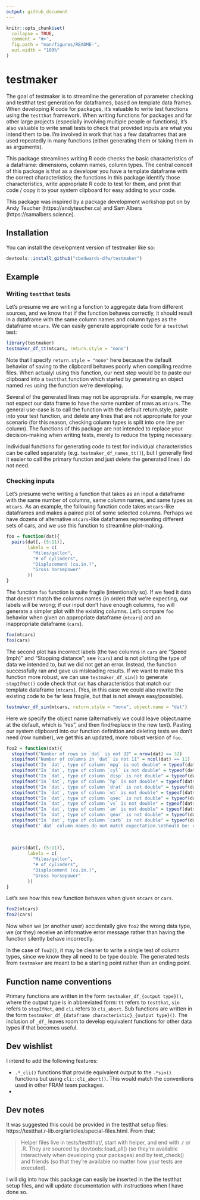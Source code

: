 ```yaml
---
output: github_document
---
```


<!-- README.md is generated from README.Rmd. Please edit that file -->

```r
knitr::opts_chunk$set(
  collapse = TRUE,
  comment = "#>",
  fig.path = "man/figures/README-",
  out.width = "100%"
)
```

# testmaker

<!-- badges: start -->
<!-- badges: end -->

The goal of testmaker is to streamline the generation of parameter checking and testthat test generation for dataframes, based on template data frames. When developing R code for packages, it's valuable to write test functions using the `testthat` framework. When writing functions for packages and for other large projects (especially involving multiple people or functions), it's also valuable to write small tests to check that provided inputs are what you intend them to be. I'm involved in work that has a few dataframes that are used repeatedly in many functions (either generating them or taking them in as arguments). 

This package streamlines writing R code checks the basic characteristics of a dataframe: dimensions, column names, column types. The central conceit of this package is that as a developer you have a template dataframe with the correct characteristics; the functions in this package identify those characteristics, write appropriate R code to test for them, and print that code / copy it to your system clipboard for easy adding to your code.

This package was inspired by a package development workshop put on by Andy Teucher (https://andyteucher.ca) and Sam Albers (https://samalbers.science).

## Installation

You can install the development version of testmaker like so:

``` r
devtools::install_github("cbedwards-dfw/testmaker")
```

## Example

### Writing `testthat` tests

Let's presume we are writing a function to aggregate data from different sources, and we know that 
if the function behaves correctly, it should result in a dataframe with the same column names and column types as
the dataframe `mtcars`. We can easily generate appropriate code for a `testthat` test:

```r
library(testmaker)
testmaker_df_tt(mtcars, return.style = "none")
```

Note that I specify `return.style = "none"` here because the default behavior of saving to the clipboard
behaves poorly when compiling readme files. When actualyl using this function, our next step would be to paste our clipboard into a `testthat` function which started by generating an object named `res` using the function we're developing. 

Several of the generated lines may not be appropriate. For example, we may not expect our data frame
to have the same number of rows as `mtcars`. The general use-case is to call the function with the default
return.style, paste into your test function, and delete any lines that are not appropriate for your scenario (for this reason, checking column types is split into one line per column). The functions of this package are not intended to replace your decision-making when writing tests, merely to reduce the typing necessary.

Individual functions for generating code to test for individual characteristics can be called separately (e.g. `testmaker_df_names_tt()`), but I generally find it easier to call the primary function and just delete the generated
lines I do not need.

### Checking inputs

Let's presume we're writing a function that takes as an input a dataframe with the same number of columns, same
column names, and same types as `mtcars`. As an example, the following function code takes `mtcars`-like dataframes and makes a paired plot of some selected columns. Perhaps we have dozens of alternative `mtcars`-like dataframes representing different sets of cars, and we use this function to streamline plot-making. 

```r
foo = function(dat){
  pairs(dat[,-(5:11)],
        labels = c(
          "Miles/gallon",
          "# of cylinders",
          "Displacement (cu.in.)",
          "Gross horsepower"
        ))
}
```

The function `foo` function is quite fragile (intentionally so). If we feed it data that doesn't match the columns names (in order) that we're expecting, our labels will be wrong; if our input don't have enough columns, `foo` will generate a simpler plot with the existing columns. Let's compare `foo` behavior when given an appropriate dataframe (`mtcars`) and an inappropriate dataframe (`cars`).  

```r
foo(mtcars)
foo(cars)
```

The second plot has incorrect labels (the two columns in `cars` are "Speed (mph)" and "Stopping distance"; see `?cars`) and is not plotting the type of data we intended to, but we did not get an error. Instead, the function successfully ran and gave us misleading results. If we want to make this function more robust, we can use `testmaker_df_sin()` to generate `stopIfNot()` code check that `dat` has characteristics that match our template dataframe (`mtcars`). (Yes, in this case we could also rewrite the existing code to be far less fragile, but that is not always easy/possible).

```r
testmaker_df_sin(mtcars, return.style = "none", object.name = "dat")
```

Here we specify the object name (alternatively we could leave object.name at the default, which is "res", and then find/replace in the new text). Pasting our system clipboard into our function definition and deleting tests we don't need (row number), we get this an updated, more robust version of `foo`. 

```r
foo2 = function(dat){
  stopifnot("Number of rows in `dat` is not 32" = nrow(dat) == 32)
  stopifnot("Number of columns in `dat` is not 11" = ncol(dat) == 11)
  stopifnot("In `dat`, type of column `mpg` is not double" = typeof(dat$mpg) == "double")
  stopifnot("In `dat`, type of column `cyl` is not double" = typeof(dat$cyl) == "double")
  stopifnot("In `dat`, type of column `disp` is not double" = typeof(dat$disp) == "double")
  stopifnot("In `dat`, type of column `hp` is not double" = typeof(dat$hp) == "double")
  stopifnot("In `dat`, type of column `drat` is not double" = typeof(dat$drat) == "double")
  stopifnot("In `dat`, type of column `wt` is not double" = typeof(dat$wt) == "double")
  stopifnot("In `dat`, type of column `qsec` is not double" = typeof(dat$qsec) == "double")
  stopifnot("In `dat`, type of column `vs` is not double" = typeof(dat$vs) == "double")
  stopifnot("In `dat`, type of column `am` is not double" = typeof(dat$am) == "double")
  stopifnot("In `dat`, type of column `gear` is not double" = typeof(dat$gear) == "double")
  stopifnot("In `dat`, type of column `carb` is not double" = typeof(dat$carb) == "double")
  stopifnot('`dat` column names do not match expectation.\nShould be: c("mpg", "cyl", "disp", "hp", "drat", "wt", "qsec", "vs", "am", "gear", "carb")' = identical(names(dat), c("mpg", "cyl", "disp", "hp", "drat", "wt", "qsec", "vs", "am", "gear", "carb")))
  
  
  
  pairs(dat[,-(5:11)],
        labels = c(
          "Miles/gallon",
          "# of cylinders",
          "Displacement (cu.in.)",
          "Gross horsepower"
        ))
}
```

Let's see how this new function behaves when given `mtcars` or `cars`.

```r
foo2(mtcars)
foo2(cars)
```

Now when we (or another user) accidentally give `foo2` the wrong data type, we (or they) receive an informative error message rather than having the function silently behave incorrectly. 

In the case of `foo2()`, it may be cleaner to write a single test of column types, since we know they all need to be type double. The generated tests from `testmaker` are meant to be a starting point rather than an ending point.


## Function name conventions

Primary functions are written in the form `testmaker_df_{output type}()`, where the output type is in abbreviated form: `tt` refers to `testthat`, `sin` refers to `stopIfNot`, and `cli` refers to `cli_abort`. Sub functions are written in the form
`testmaker_df_{dataframe characteristic}_{output type}()`. The inclusion of `_df_` leaves room to develop equivalent functions for other data types if that becomes useful.

## Dev wishlist

I intend to add the following features:

- `.*_cli()` functions that provide equivalent output to the `.*sin()` functions but using `cli::cli_abort()`. This would match the conventions used in other FRAM team packages.
- 

## Dev notes

It was suggested this could be provided in the testthat setup files: https://testthat.r-lib.org/articles/special-files.html. From that:

> Helper files live in tests/testtthat/, start with helper, and end with .r or .R. 
They are sourced by devtools::load_all() (so they’re available interactively when developing your packages) 
and by test_check() and friends (so that they’re available no matter how your tests are executed).

I will dig into how this package can easily be inserted in the the testthat setup files, and will update documentation with instructions when I have done so.
